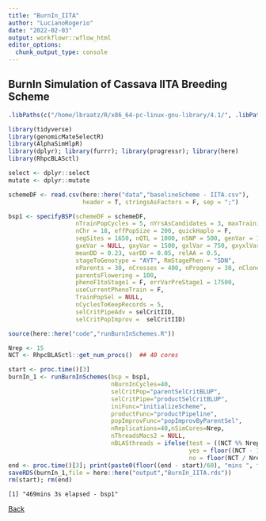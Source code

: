 ```yaml
---
title: "BurnIn_IITA"
author: "LucianoRogerio"
date: "2022-02-03"
output: workflowr::wflow_html
editor_options:
  chunk_output_type: console
---
```


## BurnIn Simulation of Cassava IITA Breeding Scheme

```r

.libPaths(c("/home/lbraatz/R/x86_64-pc-linux-gnu-library/4.1/", .libPaths(), "/programs/R-4.1.2/library/"))
```

```r
library(tidyverse)
library(genomicMateSelectR)
library(AlphaSimHlpR)
library(dplyr); library(furrr); library(progressr); library(here)
library(RhpcBLASctl)

select <- dplyr::select
mutate <- dplyr::mutate
```


```r
schemeDF <- read.csv(here::here("data","baselineScheme - IITA.csv"),
                     header = T, stringsAsFactors = F, sep = ";")

bsp1 <- specifyBSP(schemeDF = schemeDF, 
                   nTrainPopCycles = 5, nYrsAsCandidates = 3, maxTrainingPopSize = 5120,
                   nChr = 18, effPopSize = 200, quickHaplo = F,
                   segSites = 1650, nQTL = 1000, nSNP = 500, genVar = 1500,
                   gxeVar = NULL, gxyVar = 1500, gxlVar = 750, gxyxlVar = 300,
                   meanDD = 0.23, varDD = 0.05, relAA = 0.5,
                   stageToGenotype = "AYT", RmStagePhen = "SDN",
                   nParents = 30, nCrosses = 400, nProgeny = 30, nClonesToNCRP = 3,
                   parentsFlowering = 100,
                   phenoF1toStage1 = F, errVarPreStage1 = 17500,
                   useCurrentPhenoTrain = F,
                   TrainPopSel = NULL,
                   nCyclesToKeepRecords = 5,
                   selCritPipeAdv = selCritIID,
                   selCritPopImprov =  selCritIID)

source(here::here("code","runBurnInSchemes.R"))
```


```r
Nrep <- 15
NCT <- RhpcBLASctl::get_num_procs()  ## 40 cores
```

```r
start <- proc.time()[3]
burnIn_1 <- runBurnInSchemes(bsp = bsp1,
                             nBurnInCycles=40,
                             selCritPop="parentSelCritBLUP",
                             selCritPipe="productSelCritBLUP",
                             iniFunc="initializeScheme",
                             productFunc="productPipeline",
                             popImprovFunc="popImprovByParentSel",
                             nReplications=40,nSimCores=Nrep,
                             nThreadsMacs2 = NULL,
                             nBLASthreads = ifelse(test = ((NCT %% Nrep) == 0),
                                                   yes = floor((NCT - 1) / Nrep),
                                                   no = floor(NCT / Nrep)))
end <- proc.time()[3]; print(paste0(floor((end - start)/60), "mins ", floor(((end - start)%%60)), "s elapsed - bsp1"))
saveRDS(burnIn_1,file = here::here("output","BurnIn_IITA.rds"))
rm(start); rm(end)

```

```
[1] "469mins 3s elapsed - bsp1"

```

[Back](VD_Optimization.html)
